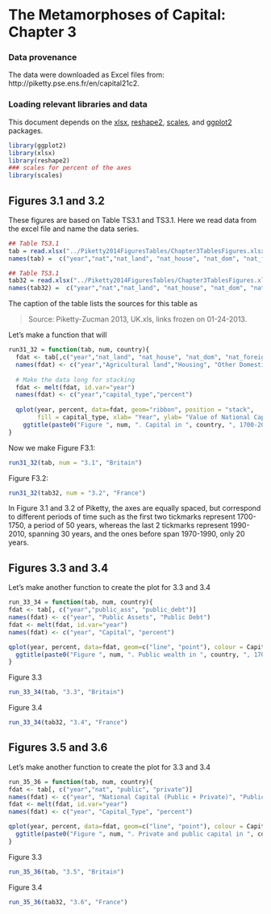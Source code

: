 The Metamorphoses of Capital: Chapter 3
========================================================

### Data provenance

The data were downloaded as Excel files from: http://piketty.pse.ens.fr/en/capital21c2. 

### Loading relevant libraries and data

This document depends on the [xlsx](http://cran.r-project.org/web/packages/xlsx/index.html), [reshape2](http://cran.r-project.org/web/packages/reshape2/index.html), [scales](http://cran.r-project.org/web/packages/scales/index.html), and [ggplot2](http://cran.r-project.org/web/packages/ggplot2/index.html) packages.


```r
library(ggplot2)
library(xlsx)
library(reshape2)
### scales for percent of the axes
library(scales)
```

## Figures 3.1 and 3.2

These figures are based on Table TS3.1 and TS3.1. Here we read
data from the excel file and name the data series.

```r
## Table TS3.1
tab = read.xlsx("../Piketty2014FiguresTables/Chapter3TablesFigures.xlsx",sheetName="TS3.1",rowIndex=9:19,colIndex=1:10,header=FALSE)
names(tab) =  c("year","nat","nat_land", "nat_house", "nat_dom", "nat_foreign", "public", "public_ass", "public_debt", "private")
```

```r
## Table TS3.1
tab32 = read.xlsx("../Piketty2014FiguresTables/Chapter3TablesFigures.xlsx",sheetName="TS3.2",rowIndex=9:19,colIndex=1:10,header=FALSE)
names(tab32) =  c("year","nat","nat_land", "nat_house", "nat_dom", "nat_foreign", "public", "public_ass", "public_debt", "private")
```

The caption of the table lists the sources for this table
as 

> Source: Piketty-Zucman 2013, UK.xls, links frozen on 01-24-2013.   				

Let's make a function that will 
```r
run31_32 = function(tab, num, country){
  fdat <- tab[,c("year","nat_land", "nat_house", "nat_dom", "nat_foreign")]
  names(fdat) <- c("year","Agricultural land","Housing", "Other Domestic Capital", "Net foreign capital")
  
  # Make the data long for stacking
  fdat <- melt(fdat, id.var="year")
  names(fdat) <- c("year","capital_type","percent")
  
  qplot(year, percent, data=fdat, geom="ribbon", position = "stack", 
        fill = capital_type, xlab= "Year", ylab= "Value of National Capital (% National Income)") + scale_y_continuous(labels = percent, limits = c(0, 8)) + 
    ggtitle(paste0("Figure ", num, ". Capital in ", country, ", 1700-2010")) + theme(legend.position="bottom", legend.background = element_rect(fill="transparent")) + scale_x_continuous(breaks = seq(1700, 2020, by=20))
}
```

Now we make Figure F3.1:

```r
run31_32(tab, num = "3.1", "Britain")
```

Figure F3.2:

```r
run31_32(tab32, num = "3.2", "France")
```

In Figure 3.1 and 3.2 of Piketty, the axes are equally spaced, but correspond to different periods of time such as the first two tickmarks represent 1700-1750, a period of 50 years, whereas the last 2 tickmarks represent 1990-2010, spanning 30 years, and the ones before span 1970-1990, only 20 years.  

## Figures 3.3 and 3.4
Let's make another function to create the plot for 3.3 and 3.4
```r
run_33_34 = function(tab, num, country){
fdat <- tab[, c("year","public_ass", "public_debt")]
names(fdat) <- c("year", "Public Assets", "Public Debt")
fdat <- melt(fdat, id.var="year")
names(fdat) <- c("year", "Capital", "percent")

qplot(year, percent, data=fdat, geom=c("line", "point"), colour = Capital, xlab= "Year", ylab= "Public assets and debt (% national income)") + scale_y_continuous(labels = percent, limits = c(0, 2.5)) + 
  ggtitle(paste0("Figure ", num, ". Public wealth in ", country, ", 1700-2010")) + theme(legend.position=c(0.5, .8), legend.background = element_rect(fill="transparent")) + scale_x_continuous(breaks = seq(1700, 2020, by=20))
}
```

Figure 3.3

```r
run_33_34(tab, "3.3", "Britain")
```

Figure 3.4

```r
run_33_34(tab32, "3.4", "France")
```


## Figures 3.5 and 3.6
Let's make another function to create the plot for 3.3 and 3.4
```r
run_35_36 = function(tab, num, country){
fdat <- tab[, c("year","nat", "public", "private")]
names(fdat) <- c("year", "National Capital (Public + Private)", "Public", "Private")
fdat <- melt(fdat, id.var="year")
names(fdat) <- c("year", "Capital_Type", "percent")

qplot(year, percent, data=fdat, geom=c("line", "point"), colour = Capital_Type, xlab= "Year", ylab= "National, private and public capital (% national income)") + scale_y_continuous(labels = percent, limits = c(-2, 9)) + 
  ggtitle(paste0("Figure ", num, ". Private and public capital in ", country, ", 1700-2010")) + theme(legend.position=c(0.5, .5), legend.background = element_rect(fill="transparent")) + scale_x_continuous(breaks = seq(1700, 2020, by=20))
}
```

Figure 3.3

```r
run_35_36(tab, "3.5", "Britain")
```

Figure 3.4

```r
run_35_36(tab32, "3.6", "France")
```